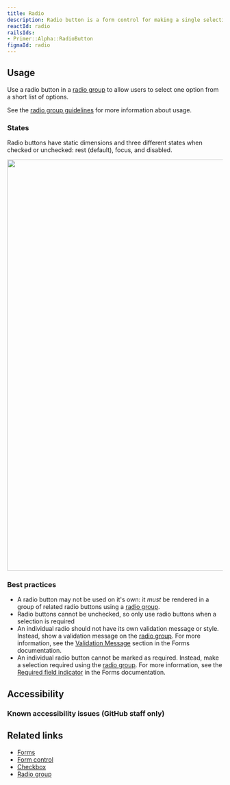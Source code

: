 ```yaml
---
title: Radio
description: Radio button is a form control for making a single selection from a short list of options.
reactId: radio
railsIds:
- Primer::Alpha::RadioButton
figmaId: radio
---
```



## Usage

Use a radio button in a [radio group](/components/radio-group) to allow users to select one option from a short list of options.

See the [radio group guidelines](/components/radio-group) for more information about usage.

### States

Radio buttons have static dimensions and three different states when checked or unchecked: rest (default), focus, and disabled.

<img
  width="960"
  role="presentation"
  src="https://user-images.githubusercontent.com/2313998/224133514-c583baf4-6dfc-444d-8714-dfc88cc00ff9.png"
/>

### Best practices

- A radio button may not be used on it's own: it _must_ be rendered in a group of related radio buttons using a [radio group](/components/radio-group).
- Radio buttons cannot be unchecked, so only use radio buttons when a selection is required
- An individual radio should not have its own validation message or style. Instead, show a validation message on the [radio group](/components/radio-group). For more information, see the [Validation Message](../ui-patterns/forms/overview#validation) section in the Forms documentation.
- An individual radio button cannot be marked as required. Instead, make a selection required using the [radio group](/components/radio-group). For more information, see the [Required field indicator](../ui-patterns/forms/overview#required-field-indicator) in the Forms documentation.

## Accessibility

### Known accessibility issues (GitHub staff only)

 <AccessibilityLink label="Radio"/>

## Related links

- [Forms](../ui-patterns/forms/overview)
- [Form control](/components/form-control)
- [Checkbox](/components/checkbox)
- [Radio group](/components/radio-group)
